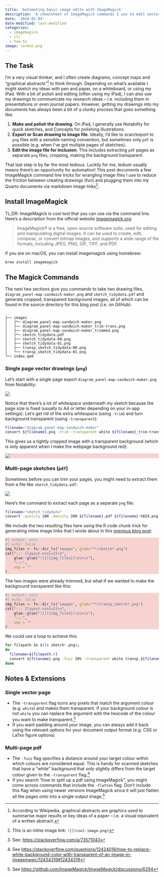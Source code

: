 ```yaml
---
title: 'Automating basic image edits with ImageMagick'
description: 'A cheatsheet of ImageMagick commands I use to edit vector drawings from my iPad for inclusion in (Quarto markdown) documents, presentations and webpages'
date: '2024-02-04'
date-modified: last-modified
categories:
  - imagemagick
  - cli
  - how-to
image: carbon.png
---
```


<!-- https://carbon.now.sh/?bg=rgba%28255%2C255%2C255%2C1%29&t=blackboard&wt=none&l=application%2Fx-sh&width=320&ds=false&dsyoff=20px&dsblur=68px&wc=true&wa=false&pv=69px&ph=55px&ln=false&fl=1&fm=Hack&fs=14px&lh=133%25&si=false&es=2x&wm=false&code=convert%2520input.png%2520-trim%2520-transparent%2520-fuzz%2520output.png -->

## The Task

I'm a very visual thinker, and I often create diagrams, concept maps and "graphical abstracts"[^1] to think through. Depending on what's available I might sketch my ideas with pen and paper, on a whiteboard, or using my iPad. With a bit of polish and editing (often using my iPad), I can also use my drawings to communicate my research ideas -- i.e. including them in presentations or even journal papers. However, getting my drawings into my documents has always been a bit of a clunky process that goes something like:

1. **Make and polish the drawing**. On iPad, I generally use Notability for quick sketches, and Concepts for polishing illustrations.
2. **Export or Scan drawing to image file**. Ideally, I'd like to scan/export to `png` files with a sensible naming convention, but sometimes only `pdf` is possible (e.g. when I've got multiple pages of sketches).
3. **Edit the image file for inclusion**. This includes extracting `pdf` pages as separate `png` files, cropping, making the background transparent.

[^1]: According to Wikipedia, graphical abstracts are graphics used to summarise major results or key ideas of a paper -- i.e. a visual equivalent of a written abstract.

That last step is by far the most tedious. Luckily for me, tedium usually means there's an opportunity for automation! This post documents a few ImageMagick command line tricks for wrangling image files I use to reduce the friction between creating drawings (fun) and plugging them into my Quarto documents via markdown image links[^2].

[^2]: This is an inline image link: `![](cool-image.png)`

## Install ImageMagick

TL;DR: ImageMagick is cool tool that you can use via the command line. Here's a description from the official website [imagemagick.org](https://imagemagick.org/):

> ImageMagick® is a free, open-source software suite, used for editing and manipulating digital images. It can be used to create, edit, compose, or convert bitmap images, and supports a wide range of file formats, including JPEG, PNG, GIF, TIFF, and PDF.

If you are on macOS, you can install imagemagick using homebrew:

```bash
brew install imagemagick
```

## The Magick Commands

The next two sections give you commands to take two drawing files, `diagram_panel-map-sandwich-maker.png` and `sketch_tidydata.pdf` and generate cropped, transparent background images, all of which can be found in the source directory for this blog post (i.e. on GitHub):
```terminal
.
├── images
│   ├*─ diagram_panel-map-sandwich-maker.png
│   ├── diagram_panel-map-sandwich-maker_trim-trans.png
│   ├── diagram_panel-map-sandwich-maker_trimmed.png
│   ├*─ sketch_tidydata.pdf
│   ├── sketch_tidydata-00.png
│   ├── sketch_tidydata-01.png
│   ├── transp_sketch_tidydata-00.png
│   └── transp_sketch_tidydata-01.png
└── index.qmd
```

### Single page vector drawings (`png`)

Let's start with a single page export `diagram_panel-map-sandwich-maker.png` from Notability:

![](images/screenshot-png-preview.png)

Notice that there's a lot of whitespace underneath my sketch because the page size is fixed (usually to A4 or letter depending on your in-app settings). Let's get rid of the extra whitespace (using `-trim`) and turn background transparent (using `-transparent`):

```.zsh
filename="diagram_panel-map-sandwich-maker"
convert ${filename}.png -trim -transparent white ${filename}_trim-trans.png
```

This gives us a tightly cropped image with a transparent background (which is only apparent when I make the webpage background red):

:::{style="background-color: #f7d3cf;"}
![](images/diagram_panel-map-sandwich-maker_trim-trans.png)
:::

### Multi-page sketches (`pdf`)

Sometimes before you can trim your pages, you might need to extract them from a file like `sketch_tidydata.pdf`:

![](images/screenshot-pdf-viewer.png)

Here's the command to extract each page as a separate `png` file:

```.zsh
filename="sketch_tidydata"
convert -quality 100 -density 200 ${filename}.pdf ${filename}-%02d.png
```

We include the two resulting files here using the R code chunk trick for generating inline image links that I wrote about in this [previous blog post](https://www.cynthiahqy.com/posts/layout-folder-images/):

:::{style="background-color: #f7d3cf;"}
```r
#| output: asis
#| echo: false
img_files <- fs::dir_ls("images", glob="**/sketch*.png")
cat("::: {layout-ncol=2}\n",
    glue::glue("![]({img_files})\n\n\n"),
    ":::",
    sep = ""
)
```
:::

The two images were already trimmed, but what if we wanted to make the background transparent like this:

:::{style="background-color: #f7d3cf;"}
```r
#| output: asis
#| echo: false
img_files <- fs::dir_ls("images", glob="**/transp_sketch*.png")
cat("::: {layout-ncol=2}\n",
    glue::glue("![]({img_files})\n\n\n"),
    ":::",
    sep = ""
)
```
:::

We could use a loop to achieve this:

```.zsh
for filepath in $(ls sketch*.png);
do
  filename=${filepath:r}
  convert ${filename}.png -fuzz 20% -transparent white transp_${filename}.png;
done
```

## Notes & Extensions

### Single vector page
- The `-transparent` flag turns any pixels that match the argument colour (e.g. `white`) and makes them transparent. If your background colour is not `white` you can replace the argument with the hexcode of the colour you want to make transparent.^[See: <https://stackoverflow.com/a/73571043>]
- If you want padding around your image, you can always add it back using the relevant options for your document output format (e.g. CSS or LaTex figure options)

### Multi-page pdf

- The `-fuzz` flag specifies a distance around your target colour within which colours are considered equal. This is handy for scanned sketches that have a "white" background that only slightly differs from the target colour given to the `-transparent` flag.^[See <https://stackoverflow.com/questions/12424018/how-to-replace-white-background-color-with-transparent-of-an-image-in-imagemagic/12434319#12434319>]
- If you search "how to split up a pdf using ImageMagick", you might come across commands that include the `-flatten` flag. Don't include this flag when using newer versions ImageMagick since it will just flatten all the pages onto into a single output image.^[See <https://github.com/ImageMagick/ImageMagick/discussions/6294>]